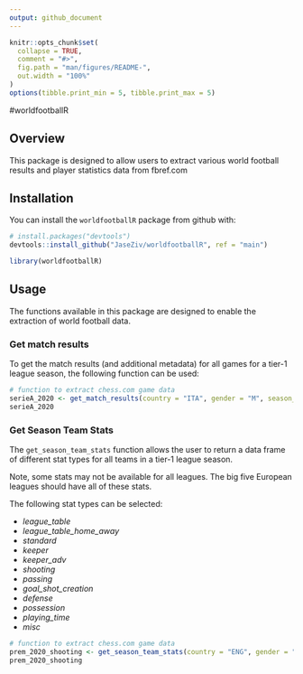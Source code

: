 ```yaml
---
output: github_document
---
```


<!-- README.md is generated from README.Rmd. Please edit that file -->

```r
knitr::opts_chunk$set(
  collapse = TRUE,
  comment = "#>",
  fig.path = "man/figures/README-",
  out.width = "100%"
)
options(tibble.print_min = 5, tibble.print_max = 5)
```

#worldfootballR

## Overview

This package is designed to allow users to extract various world football results and player statistics data from fbref.com


## Installation

You can install the `worldfootballR` package from github with:

```r
# install.packages("devtools")
devtools::install_github("JaseZiv/worldfootballR", ref = "main")

library(worldfootballR)
```


## Usage

The functions available in this package are designed to enable the extraction of world football data.

### Get match results

To get the match results (and additional metadata) for all games for a tier-1 league season, the following function can be used:

```r
# function to extract chess.com game data
serieA_2020 <- get_match_results(country = "ITA", gender = "M", season_end_year = "2020")
serieA_2020
```


### Get Season Team Stats

The `get_season_team_stats` function allows the user to return a data frame of different stat types for all teams in a tier-1 league season.

Note, some stats may not be available for all leagues. The big five European leagues should have all of these stats.

The following stat types can be selected:

* *league_table*
* *league_table_home_away*
* *standard*
* *keeper*
* *keeper_adv*
* *shooting*
* *passing*
* *goal_shot_creation*
* *defense*
* *possession*
* *playing_time*
* *misc*

```r
# function to extract chess.com game data
prem_2020_shooting <- get_season_team_stats(country = "ENG", gender = "M", season_end_year = "2020", stat_type = "shooting")
prem_2020_shooting
```

